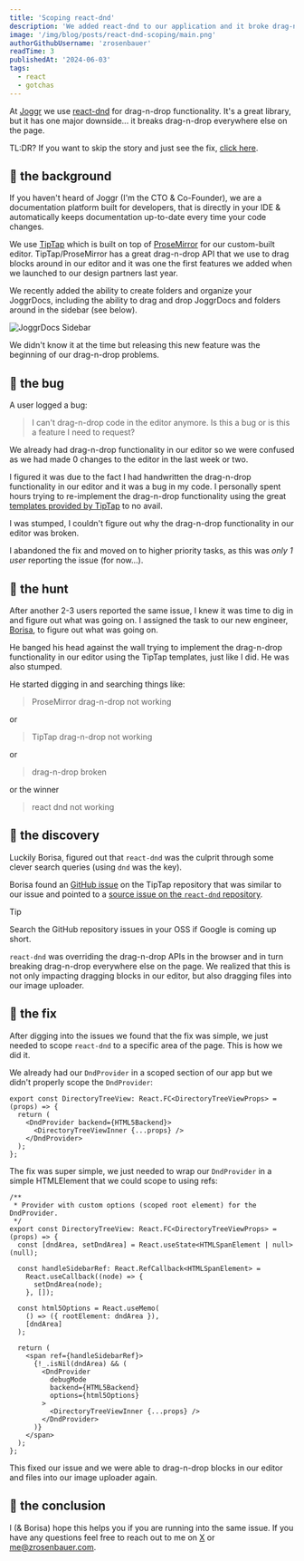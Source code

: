 ```yaml
---
title: 'Scoping react-dnd'
description: 'We added react-dnd to our application and it broke drag-n-drop everywhere else (except for the implementation of react-dnd)... this is how you fix it.'
image: '/img/blog/posts/react-dnd-scoping/main.png'
authorGithubUsername: 'zrosenbauer'
readTime: 3
publishedAt: '2024-06-03'
tags:
  - react
  - gotchas
---
```


At [Joggr](https://joggr.io) we use [react-dnd](https://react-dnd.github.io/react-dnd/) for drag-n-drop functionality. It's a great library, but it has one major downside... it breaks drag-n-drop everywhere else on the page.

TL:DR? If you want to skip the story and just see the fix, [click here](#-the-fix).

## 📝 the background

If you haven't heard of Joggr (I'm the CTO & Co-Founder), we are a documentation platform built for developers, that is directly in your IDE & automatically keeps documentation up-to-date every time your code changes.

We use [TipTap](https://tiptap.dev/) which is built on top of [ProseMirror](https://prosemirror.net/) for our custom-built editor. TipTap/ProseMirror has a great drag-n-drop API that we use to drag blocks around in our editor
and it was one the first features we added when we launched to our design partners last year.

We recently added the ability to create folders and organize your JoggrDocs, including the ability to drag and drop JoggrDocs and folders around in the sidebar (see below).

![JoggrDocs Sidebar](/img/blog/posts/react-dnd-scoping/joggr-dnd.gif)

We didn't know it at the time but releasing this new feature was the beginning of our drag-n-drop problems.

## 🐛 the bug

A user logged a bug:

> I can't drag-n-drop code in the editor anymore. Is this a bug or is this a feature I need to request?

We already had drag-n-drop functionality in our editor so we were confused as we had made 0 changes to the editor in the last week or two.

I figured it was due to the fact I had handwritten the drag-n-drop functionality in our editor and it was a bug in my code. I personally spent hours trying to re-implement the drag-n-drop functionality using
the great [templates provided by TipTap](https://templates.tiptap.dev/) to no avail.

I was stumped, I couldn't figure out why the drag-n-drop functionality in our editor was broken.

I abandoned the fix and moved on to higher priority tasks, as this was _only 1 user_ reporting the issue (for now...).

## 🔎 the hunt

After another 2-3 users reported the same issue, I knew it was time to dig in and figure out what was going on. I assigned the task to our new engineer, [Borisa](https://github.com/borisa99), to figure out what was going on.

He banged his head against the wall trying to implement the drag-n-drop functionality in our editor using the TipTap templates, just like I did. He was also stumped.

He started digging in and searching things like:

> ProseMirror drag-n-drop not working

or

> TipTap drag-n-drop not working

or

> drag-n-drop broken

or the winner

> react dnd not working

## 🤯 the discovery

Luckily Borisa, figured out that `react-dnd` was the culprit through some clever search queries (using `dnd` was the key).

Borisa found an [GitHub issue](https://github.com/ueberdosis/tiptap/issues/4844) on the TipTap repository that was similar to our issue and
pointed to a [source issue on the `react-dnd` repository](https://github.com/react-dnd/react-dnd-html5-backend/issues/7#issuecomment-262267786).

> [!TIP]  
> Search the GitHub repository issues in your OSS if Google is coming up short.

`react-dnd` was overriding the drag-n-drop APIs in the browser and in turn breaking drag-n-drop everywhere else on the page.
We realized that this is not only impacting dragging blocks in our editor, but also dragging files into our image uploader.

## 🔧 the fix

After digging into the issues we found that the fix was simple, we just needed to scope `react-dnd` to a specific area of the page. This is how we did it.

We already had our `DndProvider` in a scoped section of our app but we didn't properly scope the `DndProvider`:

```tsx
export const DirectoryTreeView: React.FC<DirectoryTreeViewProps> = (props) => {
  return (
    <DndProvider backend={HTML5Backend}>
      <DirectoryTreeViewInner {...props} />
    </DndProvider>
  );
};
```

The fix was super simple, we just needed to wrap our `DndProvider` in a simple HTMLElement that we could scope to using refs:

```tsx
/**
 * Provider with custom options (scoped root element) for the DndProvider.
 */
export const DirectoryTreeView: React.FC<DirectoryTreeViewProps> = (props) => {
  const [dndArea, setDndArea] = React.useState<HTMLSpanElement | null>(null);

  const handleSidebarRef: React.RefCallback<HTMLSpanElement> =
    React.useCallback((node) => {
      setDndArea(node);
    }, []);

  const html5Options = React.useMemo(
    () => ({ rootElement: dndArea }),
    [dndArea]
  );

  return (
    <span ref={handleSidebarRef}>
      {!_.isNil(dndArea) && (
        <DndProvider
          debugMode
          backend={HTML5Backend}
          options={html5Options}
        >
          <DirectoryTreeViewInner {...props} />
        </DndProvider>
      )}
    </span>
  );
};
```

This fixed our issue and we were able to drag-n-drop blocks in our editor and files into our image uploader again.

## 🎉 the conclusion

I (& Borisa) hope this helps you if you are running into the same issue. If you have any questions feel free to reach out to me on [X](https://twitter.com/zrosenbauer) or [me@zrosenbauer.com](mailto:me@zrosenbauer.com).

